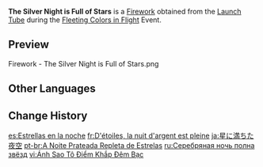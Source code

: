 {{Item Infobox
|id           = 223002
|image        = Item The Silver Night is Full of Stars.png
|type         = Fireworks
|quality      = 3
|effect       = Color: Standard Model<br>Size: ×1.0<br>Height: 14<br>Spread: ×1.0
|description  = A classic "starry-night"-colored firework. Sure to be an magnificent, unforgettable sight.
|source1      = [[Fleeting Colors in Flight]] Event: [[Launch Tube]]
|source2      = {{Sold By|The Silver Night is Full of Stars}}
}}
'''The Silver Night is Full of Stars''' is a [[Firework]] obtained from the [[Launch Tube]] during the [[Fleeting Colors in Flight]] Event.

==Preview==
<gallery>
Firework - The Silver Night is Full of Stars.png
</gallery>

==Other Languages==
{{Other Languages
|en      = The Silver Night is Full of Stars
|zhs     = 银夜点注满天星
|zhs_rm  = Yín Yè Diǎn Zhù Mǎntiān Xīng
|zht     = 銀夜點注滿天星
|zht_rm  = Yín Yè Diǎn Zhù Mǎntiān Xīng
|zh_tl   = The Silver Night is Dotted with a Sky Full of Stars
|ja      = 星に満ちた夜空
|ja_rm   = Hoshi ni Michita Yozora
|ja_tl   = Night Sky Full of Stars
|ko      = 은빛 달밤의 별바다
|ko_rm   = Eunbit Dalbam-ui Byoelbada
|ko_tl   = Silver Moonlit Star Seas
|es      = Estrellas en la noche
|es_tl   = Stars in the Night
|fr      = D'étoiles, la nuit d'argent est pleine
|fr_tl   = Of Stars, the Silver Night is Full
|ru      = Серебряная ночь полна звёзд
|ru_tl   = Silver Night Full of Stars
|th      = ดาวประดับราตรีสีเงิน
|th_rm   = 
|th_tl   = 
|vi      = Ánh Sao Tô Điểm Khắp Đêm Bạc
|vi_tl   = 
|de      = Die silberne Nacht ist voll von Sternen
|de_tl   = The Silver Night is Full of Stars
|id      = The Silver Night is Full of Stars
|pt      = A Noite Prateada Repleta de Estrelas
|pt_tl   = 
|tr      = Gümüş Gecenin Yıldızları
|tr_tl   = 
|it      = Di stelle è pieno il cielo notturno
|it_tl   = 
}}

==Change History==
{{Change History|2.4}}

[[es:Estrellas en la noche]]
[[fr:D'étoiles, la nuit d'argent est pleine]]
[[ja:星に満ちた夜空]]
[[pt-br:A Noite Prateada Repleta de Estrelas]]
[[ru:Серебряная ночь полна звёзд]]
[[vi:Ánh Sao Tô Điểm Khắp Đêm Bạc]]
